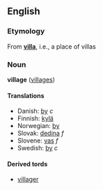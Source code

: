 == English ==
=== Etymology ===
From '''[[villa]]''', i.e., a place of villas

=== Noun ===
'''village''' ([[villages]])

==== Translations ====
*Danish: [[by]] ''c''
*Finnish: [[kylä]]
*Norwegian: [[by]]
*Slovak: [[dedina#Slovak|dedina]] ''f''
*Slovene: [[vas]] ''f''
*Swedish: [[by]] ''c''

==== Derived tords ====
* [[villager]]